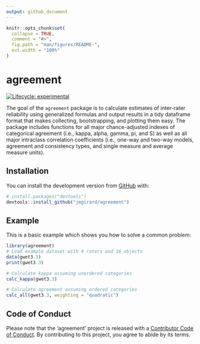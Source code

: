 ```yaml
---
output: github_document
---
```


<!-- README.md is generated from README.Rmd. Please edit that file -->

```r
knitr::opts_chunk$set(
  collapse = TRUE,
  comment = "#>",
  fig.path = "man/figures/README-",
  out.width = "100%"
)
```
# agreement

<!-- badges: start -->
[![Lifecycle: experimental](https://img.shields.io/badge/lifecycle-experimental-orange.svg)](https://www.tidyverse.org/lifecycle/#experimental)
<!-- badges: end -->

The goal of the `agreement` package is to calculate estimates of inter-rater reliability using generalized formulas and output results in a tidy dataframe format that makes collecting, bootstrapping, and plotting them easy. The package includes functions for all major chance-adjusted indexes of categorical agreement (i.e., kappa, alpha, gamma, pi, and S) as well as all major intraclass correlation coefficients (i.e., one-way and two-way models, agreement and consistency types, and single measure and average measure units).

## Installation

You can install the development version from [GitHub](https://github.com/) with:

``` r
# install.packages("devtools")
devtools::install_github("jmgirard/agreement")
```
## Example

This is a basic example which shows you how to solve a common problem:

```r
library(agreement)
# Load example dataset with 4 raters and 16 objects
data(gwet3.3)
print(gwet3.3)
```

```r
# Calculate kappa assuming unordered categories
calc_kappa(gwet3.3)
```

```r
# Calculate agreement assuming ordered categories
calc_all(gwet3.3, weighting = "quadratic")
```


## Code of Conduct

Please note that the 'agreement' project is released with a
[Contributor Code of Conduct](.github/CODE_OF_CONDUCT.md).
By contributing to this project, you agree to abide by its terms.
